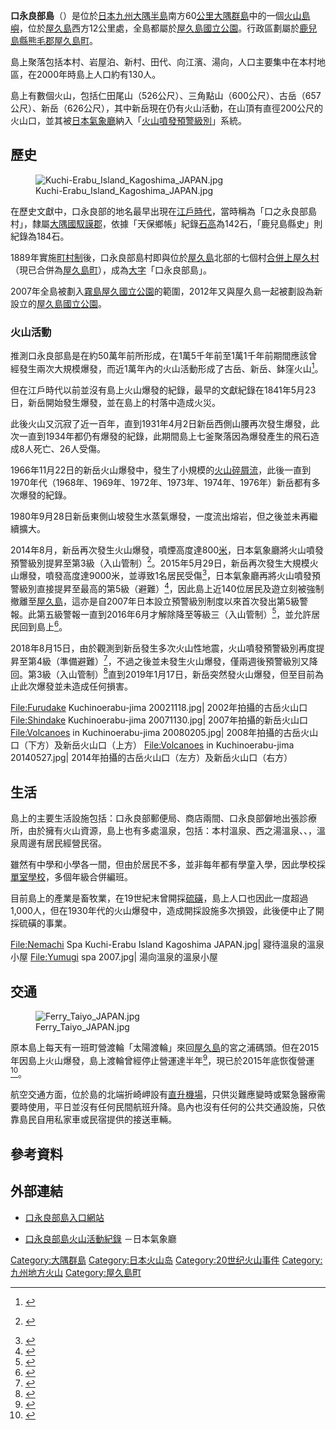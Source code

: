 {{Infobox Islands
| name             = 口永良部島
| image name       = Kuchinoerabujima island from Mt.Nagatadake.jpg
| native name = 
| native name link =
| image caption    = 從[[屋久島|屋久島]]永田岳遠望口永良部島
| image size       =
| image map = Osumi island ja.png
| map caption = 
| location         = [[東中國海|東中國海]]
| coordinates      ={{coord|30|28|N|130|11|E|region:JP-46_type:isle}}
| archipelago      = [[大隅群島|大隅群島]]
| total islands    =
| major islands    =
| area_km2          = 38.04 
| length_km         = 12
| width_km          = 5
| coastline_km      = 49.67
| highest mount     = 古岳
| elevation_m        = 657
| country            = {{JPN}}
| country admin divisions title = 
| country admin divisions = [[鹿兒島縣|鹿兒島縣]][[熊毛郡_(鹿兒島縣)|熊毛郡]][[屋久島町|屋久島町]]
| population       = 147
| population as of = 2010年
| density_km2      = 
| ethnic groups    =[[大和族|大和族]]
| additional info  =
}}

'''口永良部島'''（{{jpn|j=口永良部島|hg=くちのえらぶじま|rm=Kuchinoerabu-jima}}）是位於[[日本|日本]][[九州_(日本)|九州]][[大隅半島|大隅半島]]南方60[[公里|公里]][[大隅群島|大隅群島]]中的一個[[火山島嶼|火山島嶼]]，位於[[屋久島|屋久島]]西方12公里處，全島都屬於[[屋久島國立公園|屋久島國立公園]]。行政區劃屬於[[鹿兒島縣|鹿兒島縣]][[熊毛郡_(鹿兒島縣)|熊毛郡]][[屋久島町|屋久島町]]。

島上聚落包括本村、岩屋泊、新村、田代、向江濱、湯向，人口主要集中在本村地區，在2000年時島上人口約有130人。

島上有數個火山，包括仁田尾山（526公尺）、三角點山（600公尺）、古岳（657公尺）、新岳（626公尺），其中新岳現在仍有火山活動，在山頂有直徑200公尺的火山口，並其被[[日本氣象廳|日本氣象廳]]納入「[[火山噴發預警級別|火山噴發預警級別]]」系統。

== 歷史 ==

[[File:Kuchi-Erabu_Island_Kagoshima_JAPAN.jpg|thumb]]

在歷史文獻中，口永良部的地名最早出現在[[江戶時代|江戶時代]]，當時稱為「口之永良部島村」，隸屬[[大隅國|大隅國]][[馭謨郡|馭謨郡]]，依據「天保鄉帳」紀錄[[石高|石高]]為142石，「鹿兒島縣史」則紀錄為184石。

1889年實施[[町村制|町村制]]後，口永良部島村即與位於[[屋久島|屋久島]]北部的七個村[[市町村合併|合併]][[上屋久町|上屋久村]]（現已合併為[[屋久島町|屋久島町]]），成為[[大字|大字]]「口永良部島」。

2007年全島被劃入[[霧島屋久國立公園|霧島屋久國立公園]]的範圍，2012年又與屋久島一起被劃設為新設立的[[屋久島國立公園|屋久島國立公園]]。

=== 火山活動 ===

推測口永良部島是在約50萬年前所形成，在1萬5千年前至1萬1千年前期間應該曾經發生兩次大規模爆發，而近1萬年內的火山活動形成了古岳、新岳、鉢窪火山<ref>{{Cite web| url=http://www.data.jma.go.jp/svd/vois/data/fukuoka/509_Kuchierabujima/509_history.html| title=口永良部島　有史以降の火山活動| publisher=日本氣象廳| language=ja| accessdate=2016-10-19| archive-date=2016-12-11| archive-url=https://web.archive.org/web/20161211111442/http://www.data.jma.go.jp/svd/vois/data/fukuoka/509_Kuchierabujima/509_history.html| dead-url=no}}</ref>。

但在江戶時代以前並沒有島上火山爆發的紀錄，最早的文獻紀錄在1841年5月23日，新岳開始發生爆發，並在島上的村落中造成火災。

此後火山又沉寂了近一百年，直到1931年4月2日新岳西側山腰再次發生爆發，此次一直到1934年都仍有爆發的紀錄，此期間島上七釜聚落因為爆發產生的飛石造成8人死亡、26人受傷。

1966年11月22日的新岳火山爆發中，發生了小規模的[[火山碎屑流|火山碎屑流]]，此後一直到1970年代（1968年、1969年、1972年、1973年、1974年、1976年）新岳都有多次爆發的紀錄。

1980年9月28日新岳東側山坡發生水蒸氣爆發，一度流出熔岩，但之後並未再繼續擴大。

2014年8月，新岳再次發生火山爆發，噴煙高度達800[[公尺|米]]，日本氣象廳將火山噴發預警級別提昇至第3級（入山管制）<ref>{{lang|ja|[http://www.data.jma.go.jp/svd/vois/data/tokyo/STOCK/monthly_v-act_doc/fukuoka/14m08/509_14m08.pdf 口永良部島の火山活動解説資料（平成 26 年８月），]鹿児島地方気象台—福岡管区気象台火山監視·情報センター}} {{ja icon}}</ref>。2015年5月29日，新岳再次發生大規模火山爆發，噴發高度達9000米，並導致1名居民受傷<ref>{{Cite news| url=https://hk.news.yahoo.com/%E9%B9%BF%E5%85%92%E5%B3%B6%E7%B8%A3%E5%8F%A3%E6%B0%B8%E8%89%AF%E9%83%A8%E5%B3%B6%E7%81%AB%E5%B1%B1%E7%88%86%E7%99%BC137%E4%BA%BA%E5%85%A8%E9%83%A8%E6%92%A4%E9%9B%A2-133800521.html| title=鹿兒島縣口永良部島火山爆發137人全部撤離| publisher=香港商業電台| date=2015-05-29| language=zh-hk| accessdate=2015-05-30| archive-date=2015-05-30| archive-url=https://archive.is/20150530091402/https://hk.news.yahoo.com/%E9%B9%BF%E5%85%92%E5%B3%B6%E7%B8%A3%E5%8F%A3%E6%B0%B8%E8%89%AF%E9%83%A8%E5%B3%B6%E7%81%AB%E5%B1%B1%E7%88%86%E7%99%BC137%E4%BA%BA%E5%85%A8%E9%83%A8%E6%92%A4%E9%9B%A2-133800521.html| dead-url=no}}</ref>，日本氣象廳再將火山噴發預警級別直接提昇至最高的第5級（避難）<ref>{{Cite web| url=http://www.jma.go.jp/jma/press/1505/29a/150529kuchinoerabu.pdf| format=PDF| script-title=ja:５月２９日に発生した口永良部島(くちのえらぶ じま)の爆発的噴火について－口永良部島に噴火警戒レベル５（避難）の特別警報を発表| publisher=氣象廳| date=2015-05-29| language=ja| accessdate=2015-05-30| archive-date=2015-05-29| archive-url=https://web.archive.org/web/20150529092531/http://www.jma.go.jp/jma/press/1505/29a/150529kuchinoerabu.pdf| dead-url=no}}</ref>，因此島上近140位居民及遊立刻被強制撤離至[[屋久島|屋久島]]，這亦是自2007年日本設立預警級別制度以來首次發出第5級警報。此第五級警報一直到2016年6月才解除降至等級三（入山管制）<ref>{{Cite web| url=http://www.data.jma.go.jp/svd/vois/data/tokyo/STOCK/volinfo/VJ20160614180019_509.html| script-title=ja:噴火警報（火口周辺）(口永良部島)平成２８年６月１４日１８時００分| publisher=氣象廳| date=2016-06-14| accessdate=2016-10-19| language=ja| archive-date=2016-10-19| archive-url=https://web.archive.org/web/20161019151534/http://www.data.jma.go.jp/svd/vois/data/tokyo/STOCK/volinfo/VJ20160614180019_509.html| dead-url=no}}</ref>，並允許居民回到島上<ref>{{Cite web| url=http://www.town.yakushima.kagoshima.jp/info-prevention/8759/| title=關於解除口永良部島避難指示及劃定警戒區域| publisher=屋久島町町役所| date=2016-06-27| accessdate=2016-10-19| language=ja| archive-date=2018-09-29| archive-url=https://web.archive.org/web/20180929132030/http://www.town.yakushima.kagoshima.jp/info-prevention/8759/| dead-url=no}}</ref>。

2018年8月15日，由於觀測到新岳發生多次火山性地震，火山噴發預警級別再度提昇至第4級（準備避難）<ref>{{Cite news| url=https://www3.nhk.or.jp/lnews/kagoshima/20180816/5050003857.html| script-title=ja:口永良部島 活発な火山活動続く| date=2018-08-16| accessdate=2018-08-16| work=NHK| language=ja| archive-url=https://web.archive.org/web/20180816130034/https://www3.nhk.or.jp/lnews/kagoshima/20180816/5050003857.html| archive-date=2018-08-16| dead-url=yes}}</ref>，不過之後並未發生火山爆發，僅兩週後預警級別又降回。第3級（入山管制）<ref>{{Cite web| url=https://www.data.jma.go.jp/svd/vois/data/tokyo/STOCK/volinfo/VJ20180829100000_509.html| title=火山名　口永良部島　噴火警報（火口周辺）平成３０年８月２９日１０時００分| publisher=日本氣象廳| date=2018-08-29| accessdate=2019-01-23| language=ja| archive-date=2019-01-23| archive-url=https://web.archive.org/web/20190123223253/https://www.data.jma.go.jp/svd/vois/data/tokyo/STOCK/volinfo/VJ20180829100000_509.html| dead-url=no}}</ref>直到2019年1月17日，新岳突然發火山爆發，但至目前為止此次爆發並未造成任何損害。

<gallery widths=200px heights=200px>
File:Furudake Kuchinoerabu-jima 20021118.jpg| 2002年拍攝的古岳火山口
File:Shindake Kuchinoerabu-jima 20071130.jpg| 2007年拍攝的新岳火山口
File:Volcanoes in Kuchinoerabu-jima 20080205.jpg| 2008年拍攝的古岳火山口（下方）及新岳火山口（上方）
File:Volcanoes in Kuchinoerabu-jima 20140527.jpg| 2014年拍攝的古岳火山口（左方）及新岳火山口（右方）
</gallery>

== 生活 ==

島上的主要生活設施包括：口永良部郵便局、商店兩間、口永良部僻地出張診療所，由於擁有火山資源，島上也有多處溫泉，包括：本村溫泉、西之湯溫泉、{{Tsl|ja|寝待温泉|寢待溫泉}}、{{Tsl|ja|湯向温泉|湯向溫泉}}，溫泉周邊有居民經營民宿。

雖然有中學和小學各一間，但由於居民不多，並非每年都有學童入學，因此學校採[[單室學校|單室學校]]，多個年級合併編班。

目前島上的產業是畜牧業，在19世紀末曾開採[[硫磺|硫磺]]，島上人口也因此一度超過1,000人，但在1930年代的火山爆發中，造成開採設施多次損毀，此後便中止了開採硫磺的事業。

<gallery widths=200px heights=200px>
File:Nemachi Spa Kuchi-Erabu Island Kagoshima JAPAN.jpg| 寢待溫泉的溫泉小屋
File:Yumugi spa 2007.jpg| 湯向溫泉的溫泉小屋
</gallery>

== 交通 ==

[[File:Ferry_Taiyo_JAPAN.jpg|thumb]]

原本島上每天有一班町營渡輪「太陽渡輪」來回[[屋久島|屋久島]]的宮之浦碼頭。但在2015年因島上火山爆發，島上渡輪曾經停止營運達半年<ref>{{Cite web| url=http://www.town.yakushima.kagoshima.jp/info-prevention/4707/| title=關於口永良部島的爆發| publisher=屋久島町町役所| date=2015-05-29| language=ja| access-date=2015-05-30| archive-url=https://web.archive.org/web/20150529093638/http://www.town.yakushima.kagoshima.jp/info-prevention/4707/| archive-date=2015-05-29| dead-url=yes}}</ref>，現已於2015年底恢復營運<ref>{{Cite web| url=http://www.town.yakushima.kagoshima.jp/info-prevention/6887/| title=關於口永良部島的狀況| date=2015-12-25| publisher=屋久島町町役所| accessdate=2016-10-10| language=ja| archive-url=https://web.archive.org/web/20160405192944/http://www.town.yakushima.kagoshima.jp/info-prevention/6887/| archive-date=2016-04-05| dead-url=yes}}</ref>。

航空交通方面，位於島的北端折崎岬設有[[直升機場|直升機場]]，只供災難應變時或緊急醫療需要時使用，平日並沒有任何民間航班升降。島內也沒有任何的公共交通設施，只依靠島民自用私家車或民宿提供的接送車輛。

==參考資料==
{{reflist|2}}

==外部連結==
{{commonscat|Kuchinoerabujima}}

* {{Ja}} [http://kuchinoerabu-jima.org/ 口永良部島入口網站]{{Wayback|url=http://kuchinoerabu-jima.org/ |date=20190128141831 }}
* {{ja}} [http://www.data.jma.go.jp/svd/vois/data/fukuoka/509_Kuchierabujima/509_index.html 口永良部島火山活動紀錄]{{Wayback|url=http://www.data.jma.go.jp/svd/vois/data/fukuoka/509_Kuchierabujima/509_index.html |date=20161024110942 }} －日本氣象廳

{{大隅群岛}}
{{日本活火山}}
{{Normdaten}}

{{DEFAULTSORT:KuchinoeranuJima}}
[[Category:大隅群島|Category:大隅群島]]
[[Category:日本火山岛|Category:日本火山岛]]
[[Category:20世纪火山事件|Category:20世纪火山事件]]
[[Category:九州地方火山|Category:九州地方火山]]
[[Category:屋久島町|Category:屋久島町]]